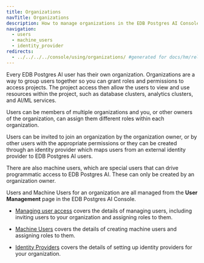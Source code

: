 ```yaml
---
title: Organizations
navTitle: Organizations
description: How to manage organizations in the EDB Postgres AI Console.
navigation:
  - users
  - machine_users
  - identity_provider
redirects:
  - ../../../../console/using/organizations/ #generated for docs/hm/release-1.2
---
```


Every EDB Postgres AI user has their own organization. 
Organizations are a way to group users together so you can grant roles and permissions to access projects. 
The project access then allow the users to view and use resources within the project, such as database clusters, analytics clusters, and AI/ML services.

Users can be members of multiple organizations and you, or other owners of the organization, can assign them different roles within each organization.

Users can be invited to join an organization by the organization owner, or by other users with the appropriate permissions or they can be created through an identity provider which maps users from an external identity provider to EDB Postgres AI users.

There are also machine users, which are special users that can drive programmatic access to EDB Postgres AI. These can only be created by an organization owner.

Users and Machine Users for an organization are all managed from the **User Management** page in the EDB Postgres AI Console.

* [Managing user access](./users) covers the details of managing users, including inviting users to your organization and assigning roles to them.

* [Machine Users](./machine_users/) covers the details of creating machine users and assigning roles to them.

* [Identity Providers](./identity_provider/) covers the details of setting up identity providers for your organization.




